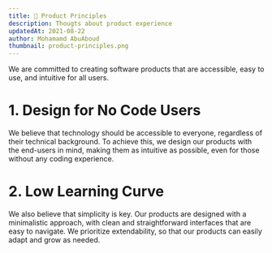 ```yaml
---
title: 🤔 Product Principles
description: Thougts about product experience
updatedAt: 2021-08-22
author: Mohamamd AbuAboud
thumbnail: product-principles.png
---
```


We are committed to creating software products that are accessible, easy to use, and intuitive for all users.

# ​1. Design for No Code Users

We believe that technology should be accessible to everyone, regardless of their technical background. To achieve this, we design our products with the end-users in mind, making them as intuitive as possible, even for those without any coding experience.

# ​2. Low Learning Curve

We also believe that simplicity is key. Our products are designed with a minimalistic approach, with clean and straightforward interfaces that are easy to navigate. We prioritize extendability, so that our products can easily adapt and grow as needed.